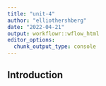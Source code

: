 ```yaml
---
title: "unit-4"
author: "elliothershberg"
date: "2022-04-21"
output: workflowr::wflow_html
editor_options:
  chunk_output_type: console
---
```


## Introduction

```r

```


